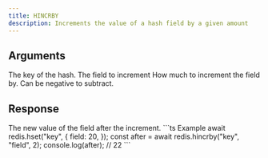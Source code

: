 ```yaml
---
title: HINCRBY
description: Increments the value of a hash field by a given amount
---
```


## Arguments

<ParamField body="key" type="string" required>
  The key of the hash.
</ParamField>

<ParamField body="field" type="string" required>
  The field to increment
</ParamField>

<ParamField body="increment" type="integer" required>
  How much to increment the field by. Can be negative to subtract.
</ParamField>

## Response

<ResponseField type="integer" required>
  The new value of the field after the increment.
</ResponseField>

<RequestExample>
```ts Example
await redis.hset("key", {
  field: 20,
  });
const after = await redis.hincrby("key", "field", 2);
console.log(after); // 22
```
</RequestExample>
